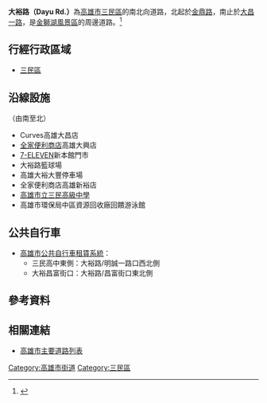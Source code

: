 {{Refimprove|time=2020-08-05T01:21:40+00:00}}
{{Infobox TwRoad2
|bgcolorh=DARKGREEN
|colorh=white
|code=
|name= 大裕路
|enname= Dayu Rd.
|level= 一般道路
|length=
|sec=
|lastext=
|line=
|start= [[大昌一路|大昌一路]]
|end= [[金鼎路|金鼎路]]
|junc= 
|img=
|cap=
|size=
|left= 
|right= 
|leftlink= 
|leftdirection= N
|rightlink= 
|rightdirection= S
|SN=
|SNtype=
|SNNum=
|SN2=
|SN2type=
|SN2Num=
|SN3=
|SN3type=
|SN3Num=
}}
'''大裕路（Dayu Rd.）'''為[[高雄市|高雄市]][[三民區|三民區]]的南北向道路，北起於[[金鼎路|金鼎路]]，南止於[[大昌一路|大昌一路]]，是[[金獅湖|金獅湖風景區]]的周邊道路。<ref>{{Cite web |url=http://urban-web.kcg.gov.tw/KDA/web_upload/KDA05/KDA0501/20141030171052-1.pdf |title=高雄市政府變更高雄市都市計畫（灣子內地區）細部計畫（第四次通盤檢討）（第一階段）案計畫書 |access-date=2020-08-03 |archive-date=2019-07-03 |archive-url=https://web.archive.org/web/20190703181444/https://urban-web.kcg.gov.tw/KDA/web_upload/KDA05/KDA0501/20141030171052-1.pdf |dead-url=no }}</ref>
== 行經行政區域 ==
* [[三民區|三民區]]
== 沿線設施 ==
（由南至北）
* Curves高雄大昌店
* [[全家便利商店|全家便利商店]]高雄大興店
* [[7-ELEVEN|7-ELEVEN]]新本館門市
* 大裕路籃球場
* 高雄大裕大豐停車場
* 全家便利商店高雄新裕店
* [[高雄市立三民高級中學|高雄市立三民高級中學]]
* 高雄市環保局中區資源回收廠回饋游泳館

== 公共自行車 ==
* [[高雄市公共自行車租賃系統|高雄市公共自行車租賃系統]]：
** 三民高中東側：大裕路/明誠一路口西北側
** 大裕昌富街口：大裕路/昌富街口東北側

== 參考資料 ==
{{Reflist}}
== 相關連結 ==
* [[高雄市主要道路列表|高雄市主要道路列表]]

{{高雄市重要道路}}

[[Category:高雄市街道|Category:高雄市街道]]
[[Category:三民區|Category:三民區]]